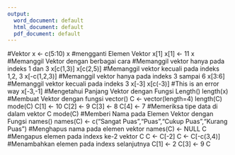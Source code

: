 ```yaml
---
output:
  word_document: default
  html_document: default
  pdf_document: default
---
```

#Vektor
x <- c(5:10)
x
#mengganti Elemen Vektor
x[1]
x[1] <- 11
x
#Memanggil Vektor dengan berbagai cara
#Memanggil vektor hanya pada indeks 1 dan 3
x[c(1,3)]
x[c(2,5)]
#Memanggil vektor kecuali pada indeks 1,2, 3
x[-c(1,2,3)]
#Memanggil vektor hanya pada indeks 3 sampai 6
x[3:6]
#Memanggil vektor kecuali pada indeks 3
x[-3]
x[c(-3)]
#This is an error way
x[-3,-1]
#Mengetahui Panjang Vektor dengan Fungsi Length()
length(x)
#Membuat Vektor dengan fungsi vector()
C <- vector(length=4)
length(C)
mode(C)
C[1] <- 10
C[2] <- 9
C[3] <- 8
C[4] <- 7
#Memeriksa tipe data di dalam vektor C
mode(C)
#Memberi Nama pada Elemen Vektor dengan Fungsi names()
names(C) <- c("Sangat Puas","Puas","Cukup Puas","Kurang Puas")
#Menghapus nama pada elemen vektor
names(C) <- NULL
C
#Mengapus elemen pada indexs ke-2 vektor C
C <- C[-2]
C <- C[-c(3,4)]
#Menambahkan elemen pada indexs selanjutnya
C[1] <- 2
C[3] <- 9
C


